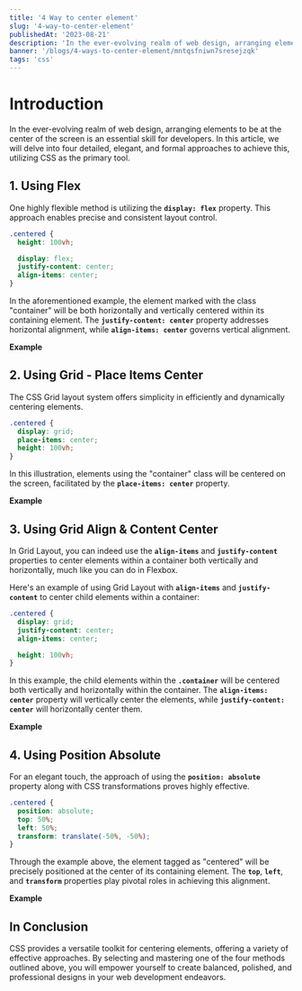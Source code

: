 ```yaml
---
title: '4 Way to center element'
slug: '4-way-to-center-element'
publishedAt: '2023-08-21'
description: 'In the ever-evolving realm of web design, arranging elements to be at the center of the screen is an essential skill for developers.'
banner: '/blogs/4-ways-to-center-element/mntqsfniwn7sresejzqk'
tags: 'css'
---
```


# Introduction

In the ever-evolving realm of web design, arranging elements to be at the center of the screen is an essential skill for developers. In this article, we will delve into four detailed, elegant, and formal approaches to achieve this, utilizing CSS as the primary tool.

## 1. Using Flex

One highly flexible method is utilizing the **`display: flex`** property. This approach enables precise and consistent layout control.

```css
.centered {
  height: 100vh;

  display: flex;
  justify-content: center;
  align-items: center;
}
```

In the aforementioned example, the element marked with the class "container" will be both horizontally and vertically centered within its containing element. The **`justify-content: center`** property addresses horizontal alignment, while **`align-items: center`** governs vertical alignment.

**Example**

<CloudinaryImg
  mdx
  className="!mb-0 not-prose"
  publicId="/blogs/4-ways-to-center-element/iuolhwvnnafl3fd2wvy5"
  alt="landing-page"
  width={800}
  height={500}
/>

## 2. Using Grid - Place Items Center

The CSS Grid layout system offers simplicity in efficiently and dynamically centering elements.

```css
.centered {
  display: grid;
  place-items: center;
  height: 100vh;
}
```

In this illustration, elements using the "container" class will be centered on the screen, facilitated by the **`place-items: center`** property.

**Example**

<CloudinaryImg
  mdx
  className="!mb-0 not-prose"
  publicId="/blogs/4-ways-to-center-element/nrajceqhwce7xtgynn3o"
  alt="landing-page"
  width={800}
  height={500}
/>

## 3. Using Grid Align & Content Center

In Grid Layout, you can indeed use the **`align-items`** and **`justify-content`** properties to center elements within a container both vertically and horizontally, much like you can do in Flexbox.

Here's an example of using Grid Layout with **`align-items`** and **`justify-content`** to center child elements within a container:

```css
.centered {
  display: grid;
  justify-content: center;
  align-items: center;

  height: 100vh;
}
```

In this example, the child elements within the **`.container`** will be centered both vertically and horizontally within the container. The **`align-items: center`** property will vertically center the elements, while **`justify-content: center`** will horizontally center them.

**Example**

<CloudinaryImg
  mdx
  className="!mb-0 not-prose"
  publicId="/blogs/4-ways-to-center-element/cliuda4zieq1dq0cxjog"
  alt="landing-page"
  width={800}
  height={500}
/>

## 4. Using Position Absolute

For an elegant touch, the approach of using the **`position: absolute`** property along with CSS transformations proves highly effective.

```css
.centered {
  position: absolute;
  top: 50%;
  left: 50%;
  transform: translate(-50%, -50%);
}
```

Through the example above, the element tagged as "centered" will be precisely positioned at the center of its containing element. The **`top`**, **`left`**, and **`transform`** properties play pivotal roles in achieving this alignment.

**Example**

<CloudinaryImg
  mdx
  className="!mb-0 not-prose"
  publicId="/blogs/4-ways-to-center-element/aocmodp0dvtvjqja1x0v"
  alt="landing-page"
  width={800}
  height={500}
/>

## **In Conclusion**

CSS provides a versatile toolkit for centering elements, offering a variety of effective approaches. By selecting and mastering one of the four methods outlined above, you will empower yourself to create balanced, polished, and professional designs in your web development endeavors.
